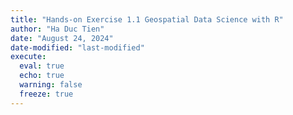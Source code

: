 ```yaml
---
title: "Hands-on Exercise 1.1 Geospatial Data Science with R"
author: "Ha Duc Tien"
date: "August 24, 2024"
date-modified: "last-modified"
execute: 
  eval: true
  echo: true
  warning: false
  freeze: true
---
```

